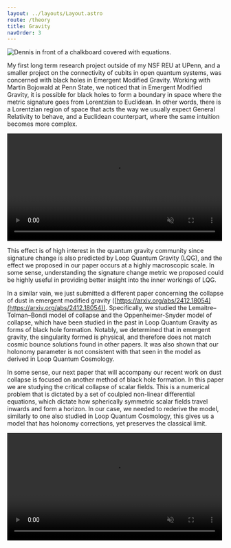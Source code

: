 ```yaml
---
layout: ../layouts/Layout.astro
route: /theory
title: Gravity
navOrder: 3
---
```



<Image
  src={chalk}
  alt="Dennis in front of a chalkboard covered with equations."
  width={300}
  class="float-right m-3 rounded-[50%]"
/>

My first long term research project outside of my NSF REU at UPenn, and a smaller project on the connectivity of cubits in open quantum systems, was concerned with black holes in Emergent Modified Gravity. Working with Martin Bojowald at Penn State, we noticed that in Emergent Modified Gravity, it is possible for black holes to form a boundary in space where the metric signature goes from Lorentzian to Euclidean. In other words, there is a Lorentzian region of space that acts the way we usually expect General Relativity to behave, and a Euclidean counterpart, where the same intuition becomes more complex.

<video src="/video/SignatureChange.mp4" autoplay loop muted controls width="500" class="mb-4">
  Your browser does not support the video tag.
</video>

This effect is of high interest in the quantum gravity community since signature change is also predicted by Loop Quantum Gravity (LQG), and the effect we proposed in our paper occurs at a highly macroscopic scale. In some sense, understanding the signature change metric we proposed could be highly useful in providing better insight into the inner workings of LQG.

In a similar vain, we just submitted a different paper concerning the collapse of dust in emergent modified gravity ([https://arxiv.org/abs/2412.18054](https://arxiv.org/abs/2412.18054)). Specifically, we studied the Lemaitre–Tolman–Bondi model of collapse and the Oppenheimer-Snyder model of collapse, which have been studied in the past in Loop Quantum Gravity as forms of black hole formation. Notably, we determined that in emergent gravity, the singularity formed is physical, and therefore does not match cosmic bounce solutions found in other papers. It was also shown that our holonomy parameter is not consistent with that seen in the model as derived in Loop Quantum Cosmology.

In some sense, our next paper that will accompany our recent work on dust collapse is focused on another method of black hole formation. In this paper we are studying the critical collapse of scalar fields. This is a numerical problem that is dictated by a set of coulpled non-linear differential equations, which dictate how spherically symmetric scalar fields travel inwards and form a horizon. In our case, we needed to rederive the model, similarly to one also studied in Loop Quantum Cosmology, this gives us a model that has holonomy corrections, yet preserves the classical limit.

<video src="/video/ccmodel.mp4" autoplay loop muted controls width="500" class="mb-4">
  Your browser does not support the video tag.
</video>

